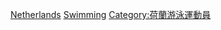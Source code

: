 [[Category:各國奧運游泳運動員|Netherlands]]
[[Category:荷兰夏季奥运运动员|Swimming]]
[[Category:荷蘭游泳運動員|Category:荷蘭游泳運動員]]